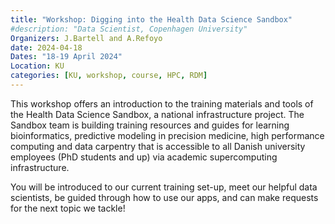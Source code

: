 ```yaml
---
title: "Workshop: Digging into the Health Data Science Sandbox"
#description: "Data Scientist, Copenhagen University"
Organizers: J.Bartell and A.Refoyo
date: 2024-04-18
Dates: "18-19 April 2024"
Location: KU
categories: [KU, workshop, course, HPC, RDM]
---
```


This workshop offers an introduction to the training materials and tools of the Health Data Science Sandbox, a national infrastructure project. The Sandbox team is building training resources and guides for learning bioinformatics, predictive modeling in precision medicine, high performance computing and data carpentry that is accessible to all Danish university employees (PhD students and up) via academic supercomputing infrastructure.

You will be introduced to our current training set-up, meet our helpful data scientists, be guided through how to use our apps, and can make requests for the next topic we tackle! 